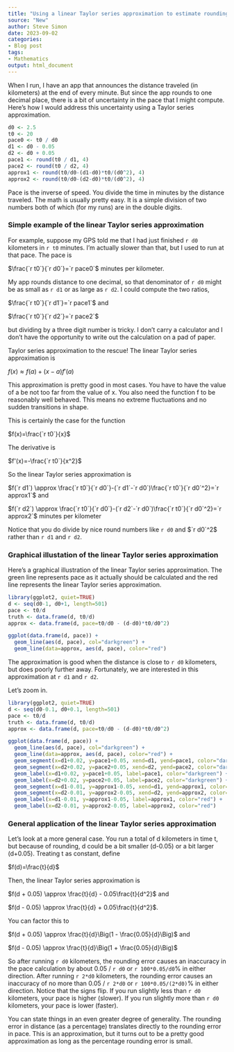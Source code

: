 ```yaml
---
title: "Using a linear Taylor series approximation to estimate rounding error"
source: "New"
author: Steve Simon
date: 2023-09-02
categories:
- Blog post
tags:
- Mathematics
output: html_document
---
```


When I run, I have an app that announces the distance traveled (in kilometers) at the end of every minute. But since the app rounds to one decimal place, there is a bit of uncertainty in the pace that I might compute. Here's how I would address this uncertainty using a Taylor series approximation.

<!---more--->

```r
d0 <- 2.5
t0 <- 20
pace0 <- t0 / d0
d1 <- d0 - 0.05
d2 <- d0 + 0.05
pace1 <- round(t0 / d1, 4)
pace2 <- round(t0 / d2, 4)
approx1 <- round(t0/d0-(d1-d0)*t0/(d0^2), 4)
approx2 <- round(t0/d0-(d2-d0)*t0/(d0^2), 4)
```

Pace is the inverse of speed. You divide the time in minutes by the distance traveled. The math is usually pretty easy. It is a simple division of two numbers both of which (for my runs) are in the double digits.

### Simple example of the linear Taylor series approximation

For example, suppose my GPS told me that I had just finished `r d0` kilometers in `r t0` minutes. I'm actually slower than that, but I used to run at that pace. The pace is 

$\frac{`r t0`}{`r d0`}=`r pace0`$ minutes per kilometer.

My app rounds distance to one decimal, so that denominator of `r d0` might be as small as `r d1` or as large as `r d2`. I could compute the two ratios,

$\frac{`r t0`}{`r d1`}=`r pace1`$ and

$\frac{`r t0`}{`r d2`}=`r pace2`$

but dividing by a three digit number is tricky. I don't carry a calculator and I don't have the opportunity to write out the calculation on a pad of paper.

Taylor series approximation to the rescue! The linear Taylor series approximation is

$f(x) \approx f(a)+(x-a)f'(a)$

This approximation is pretty good in most cases. You have to have the value of a be not too far from the value of x. You also need the function f to be reasonably well behaved. This means no extreme fluctuations and no sudden transitions in shape.

This is certainly the case for the function 

$f(x)=\frac{`r t0`}{x}$

The derivative is 

$f'(x)=-\frac{`r t0`}{x^2}$

So the linear Taylor series approximation is

$f(`r d1`) \approx \frac{`r t0`}{`r d0`}-(`r d1`-`r d0`)\frac{`r t0`}{`r d0`^2}=`r approx1`$ and

$f(`r d2`) \approx \frac{`r t0`}{`r d0`}-(`r d2`-`r d0`)\frac{`r t0`}{`r d0`^2}=`r approx2`$ minutes per kilometer

Notice that you do divide by nice round numbers like `r d0` and $`r d0`^2$ rather than `r d1` and `r d2`.

### Graphical illustation of the linear Taylor series approximation

Here's a graphical illustration of the linear Taylor series approximation. The green line represents pace as it actually should be calculated and the red line represents the linear Taylor series approximation.

```r
library(ggplot2, quiet=TRUE)
d <- seq(d0-1, d0+1, length=501)
pace <- t0/d
truth <- data.frame(d, t0/d)
approx <- data.frame(d, pace=t0/d0 - (d-d0)*t0/d0^2)

ggplot(data.frame(d, pace)) +
  geom_line(aes(d, pace), col="darkgreen") +
  geom_line(data=approx, aes(d, pace), color="red")
```

The approximation is good when the distance is close to `r d0` kilometers, but does poorly further away. Fortunately, we are interested in this approximation at `r d1` and `r d2`.

Let's zoom in.

```r
library(ggplot2, quiet=TRUE)
d <- seq(d0-0.1, d0+0.1, length=501)
pace <- t0/d
truth <- data.frame(d, t0/d)
approx <- data.frame(d, pace=t0/d0 - (d-d0)*t0/d0^2)

ggplot(data.frame(d, pace)) +
  geom_line(aes(d, pace), col="darkgreen") +
  geom_line(data=approx, aes(d, pace), color="red") +
  geom_segment(x=d1+0.02, y=pace1+0.05, xend=d1, yend=pace1, color="darkgreen") +
  geom_segment(x=d2+0.02, y=pace2+0.05, xend=d2, yend=pace2, color="darkgreen") +
  geom_label(x=d1+0.02, y=pace1+0.05, label=pace1, color="darkgreen") +
  geom_label(x=d2+0.02, y=pace2+0.05, label=pace2, color="darkgreen") +
  geom_segment(x=d1-0.01, y=approx1-0.05, xend=d1, yend=approx1, color="red") +
  geom_segment(x=d2-0.01, y=approx2-0.05, xend=d2, yend=approx2, color="red") +
  geom_label(x=d1-0.01, y=approx1-0.05, label=approx1, color="red") +
  geom_label(x=d2-0.01, y=approx2-0.05, label=approx2, color="red")
```

### General application of the linear Taylor series approximation

Let's look at a more general case. You run a total of d kilometers in time t, but because of rounding, d could be a bit smaller (d-0.05) or a bit larger (d+0.05). Treating t as constant, define

$f(d)=\frac{t}{d}$

Then, the linear Taylor series approximation is

$f(d + 0.05) \approx \frac{t}{d} - 0.05\frac{t}{d^2}$ and

$f(d - 0.05) \approx \frac{t}{d} + 0.05\frac{t}{d^2}$.

You can factor this to

$f(d + 0.05) \approx \frac{t}{d}\Big(1 - \frac{0.05}{d}\Big)$ and

$f(d - 0.05) \approx \frac{t}{d}\Big(1 + \frac{0.05}{d}\Big)$

So after running `r d0` kilometers, the rounding error causes an inaccuracy in the pace calculation by about 0.05 / `r d0` or `r 100*0.05/d0`% in either direction. After running `r 2*d0` kilometers, the rounding error causes an inaccuracy of no more than 0.05 / `r 2*d0` or `r 100*0.05/(2*d0)`% in either direction. Notice that the signs flip. If you run slightly less than `r d0` kilometers, your pace is higher (slower). If you run slightly more than `r d0` kilometers, your pace is lower (faster). 

You can state things in an even greater degree of generality. The rounding error in distance (as a percentage) translates directly to the rounding error in pace. This is an approximation, but it turns out to be a pretty good approximation as long as the percentage rounding error is small.